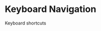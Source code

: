 
# Keyboard Navigation

Keyboard shortcuts

<MultiFrameworkContainer
    height={600}
    sandboxId="keyboard-dockview"
    react={DockviewKeyboard}
/>
